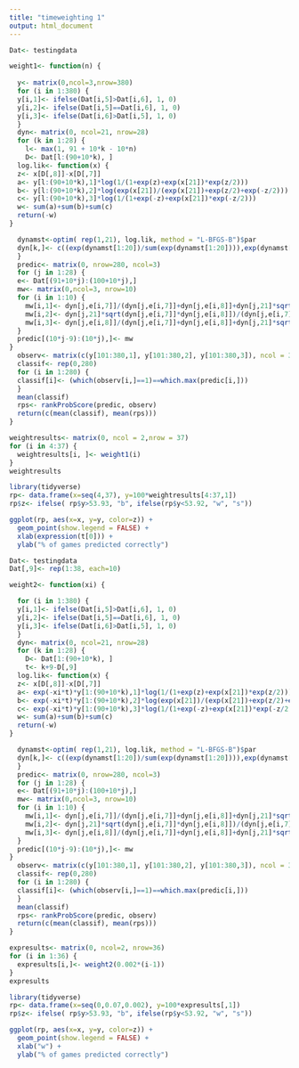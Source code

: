 ```yaml
---
title: "timeweighting 1"
output: html_document
---
```


```r
Dat<- testingdata

weight1<- function(n) {
  
  y<- matrix(0,ncol=3,nrow=380)
  for (i in 1:380) {
  y[i,1]<- ifelse(Dat[i,5]>Dat[i,6], 1, 0)
  y[i,2]<- ifelse(Dat[i,5]==Dat[i,6], 1, 0)
  y[i,3]<- ifelse(Dat[i,6]>Dat[i,5], 1, 0)
  }
  dyn<- matrix(0, ncol=21, nrow=28)
  for (k in 1:28) {
    l<- max(1, 91 + 10*k - 10*n)
    D<- Dat[l:(90+10*k), ]
  log.lik<- function(x) {
  z<- x[D[,8]]-x[D[,7]]
  a<- y[l:(90+10*k),1]*log(1/(1+exp(z)+exp(x[21])*exp(z/2)))
  b<- y[l:(90+10*k),2]*log(exp(x[21])/(exp(x[21])+exp(z/2)+exp(-z/2)))
  c<- y[l:(90+10*k),3]*log(1/(1+exp(-z)+exp(x[21])*exp(-z/2)))
  w<- sum(a)+sum(b)+sum(c)
  return(-w)
}

  dynamst<-optim( rep(1,21), log.lik, method = "L-BFGS-B")$par
  dyn[k,]<- c((exp(dynamst[1:20])/sum(exp(dynamst[1:20]))),exp(dynamst[21]))
  }
  predic<- matrix(0, nrow=280, ncol=3) 
  for (j in 1:28) {
  e<- Dat[(91+10*j):(100+10*j),]
  mw<- matrix(0,ncol=3, nrow=10)
  for (i in 1:10) {
    mw[i,1]<- dyn[j,e[i,7]]/(dyn[j,e[i,7]]+dyn[j,e[i,8]]+dyn[j,21]*sqrt(dyn[j,e[i,7]]*dyn[j,e[i,8]]))
    mw[i,2]<- dyn[j,21]*sqrt(dyn[j,e[i,7]]*dyn[j,e[i,8]])/(dyn[j,e[i,7]]+dyn[j,e[i,8]]+dyn[j,21]*sqrt(dyn[j,e[i,7]]*dyn[j,e[i,8]]))
    mw[i,3]<- dyn[j,e[i,8]]/(dyn[j,e[i,7]]+dyn[j,e[i,8]]+dyn[j,21]*sqrt(dyn[j,e[i,7]]*dyn[j,e[i,8]]))
  }
  predic[(10*j-9):(10*j),]<- mw
}
  observ<- matrix(c(y[101:380,1], y[101:380,2], y[101:380,3]), ncol = 3)
  classif<- rep(0,280)
  for (i in 1:280) {
  classif[i]<- (which(observ[i,]==1)==which.max(predic[i,]))
  }
  mean(classif) 
  rps<- rankProbScore(predic, observ)
  return(c(mean(classif), mean(rps))) 
}

weightresults<- matrix(0, ncol = 2,nrow = 37)
for (i in 4:37) {
  weightresults[i, ]<- weight1(i)
}
weightresults

library(tidyverse)
rp<- data.frame(x=seq(4,37), y=100*weightresults[4:37,1])
rp$z<- ifelse( rp$y>53.93, "b", ifelse(rp$y<53.92, "w", "s"))

ggplot(rp, aes(x=x, y=y, color=z)) +
  geom_point(show.legend = FALSE) +
  xlab(expression(t[0])) +
  ylab("% of games predicted correctly")
```

```r
Dat<- testingdata
Dat[,9]<- rep(1:38, each=10)

weight2<- function(xi) {

  for (i in 1:380) {
  y[i,1]<- ifelse(Dat[i,5]>Dat[i,6], 1, 0)
  y[i,2]<- ifelse(Dat[i,5]==Dat[i,6], 1, 0)
  y[i,3]<- ifelse(Dat[i,6]>Dat[i,5], 1, 0)
  }
  dyn<- matrix(0, ncol=21, nrow=28)
  for (k in 1:28) {
    D<- Dat[1:(90+10*k), ]
    t<- k+9-D[,9] 
  log.lik<- function(x) {
  z<- x[D[,8]]-x[D[,7]]
  a<- exp(-xi*t)*y[1:(90+10*k),1]*log(1/(1+exp(z)+exp(x[21])*exp(z/2)))
  b<- exp(-xi*t)*y[1:(90+10*k),2]*log(exp(x[21])/(exp(x[21])+exp(z/2)+exp(-z/2)))
  c<- exp(-xi*t)*y[1:(90+10*k),3]*log(1/(1+exp(-z)+exp(x[21])*exp(-z/2)))
  w<- sum(a)+sum(b)+sum(c)
  return(-w)
}

  dynamst<-optim( rep(1,21), log.lik, method = "L-BFGS-B")$par
  dyn[k,]<- c((exp(dynamst[1:20])/sum(exp(dynamst[1:20]))),exp(dynamst[21]))
  }
  predic<- matrix(0, nrow=280, ncol=3) 
  for (j in 1:28) {
  e<- Dat[(91+10*j):(100+10*j),]
  mw<- matrix(0,ncol=3, nrow=10)
  for (i in 1:10) {
    mw[i,1]<- dyn[j,e[i,7]]/(dyn[j,e[i,7]]+dyn[j,e[i,8]]+dyn[j,21]*sqrt(dyn[j,e[i,7]]*dyn[j,e[i,8]]))
    mw[i,2]<- dyn[j,21]*sqrt(dyn[j,e[i,7]]*dyn[j,e[i,8]])/(dyn[j,e[i,7]]+dyn[j,e[i,8]]+dyn[j,21]*sqrt(dyn[j,e[i,7]]*dyn[j,e[i,8]]))
    mw[i,3]<- dyn[j,e[i,8]]/(dyn[j,e[i,7]]+dyn[j,e[i,8]]+dyn[j,21]*sqrt(dyn[j,e[i,7]]*dyn[j,e[i,8]]))
  }
  predic[(10*j-9):(10*j),]<- mw
}
  observ<- matrix(c(y[101:380,1], y[101:380,2], y[101:380,3]), ncol = 3)
  classif<- rep(0,280)
  for (i in 1:280) {
  classif[i]<- (which(observ[i,]==1)==which.max(predic[i,]))
  }
  mean(classif) 
  rps<- rankProbScore(predic, observ)
  return(c(mean(classif), mean(rps))) 
}

expresults<- matrix(0, ncol=2, nrow=36)
for (i in 1:36) {
  expresults[i,]<- weight2(0.002*(i-1))
}
expresults

library(tidyverse)
rp<- data.frame(x=seq(0,0.07,0.002), y=100*expresults[,1])
rp$z<- ifelse( rp$y>53.93, "b", ifelse(rp$y<53.92, "w", "s"))

ggplot(rp, aes(x=x, y=y, color=z)) +
  geom_point(show.legend = FALSE) +
  xlab("w") +
  ylab("% of games predicted correctly")
```


